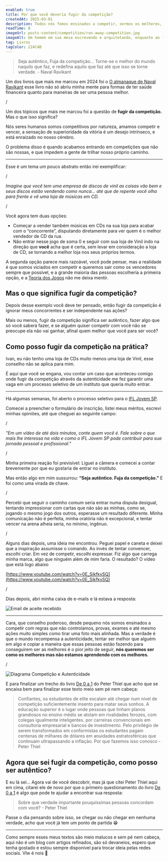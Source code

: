 ```yaml
---
enabled: true
title: Por que você deveria fugir da competição?
createdAt: 2025-03-01
description: Todos nós fomos ensinados a competir, sermos os melhores, mas será que devíamos usar o tempo de nossas vidas para tentarmos sermos os melhores em um jogo que não é nosso?
readTime: 8
imageUrl: posts-content/competition/run-away-competition.jpg
imageAlt: Um homem em sua mesa escrevendo e arquitetando, enquanto ao fundo pessoas estão brigando entre si.
tag: Livros
tagColor: 224C4B   
---
```


> Seja autêntico, Fuja da competição... Torne-se o melhor do mundo naquilo que faz, e redefina aquilo que faz até que isso se torne verdade. - Naval Ravikant

Um dos livros que mais me marcou em 2024 foi o [O almanaque de Naval Ravikant](https://amzn.to/4hYoS72) esse livro não só abriu minha mente para formas de ter saúde financeira quanto para maneiras de ser uma pessoa melhor.

/

Um dos tópicos que mais me marcou foi a questão de **fugir da competição.** Mas o que isso significa?

Nós seres humanos somos competitivos por natureza, amamos competir e vencer, a sensação de superioridade da vitória é um desejo intrínseco, e está enraizado no nosso cérebro.

O problema disso é quando acabamos entrando em competições que não são nossas, e que impedem a gente de trilhar nosso próprio caminho.

---

Esse é um tema um pouco abstrato então irei exemplificar:

/

_Imagine que você tem uma empresa de discos de vinil as coisas vão bem e seus discos estão vendendo como nunca… até que de repente você olha para frente e vê uma loja de músicas em CD._

/

Você agora tem duas opções:

- Começar a vender também músicas em CDs na sua loja para acabar com o “concorrente”, disputando diretamente para ver quem é o melhor vendedor de CD da rua.
- Não entrar nesse jogo de soma 0 e seguir com sua loja de Vinil indo na direção que **você** acha que é certa, sem levar em consideração a loja de CD, se tornando a melhor loja nos seus próprios termos.

A segunda opção parece mais razoável, você pode pensar, mas a realidade é que somos viciados em competir e queremos sair como os vencedores sempre que possível, e a grande maioria das pessoas escolheria a primeira opção, e a [Teoria dos Jogos](https://en.wikipedia.org/wiki/Game_theory) não me deixa mentir.


## Mas o que significa fugir da competição?

Depois desse exemplo você deve ter pensado, então fugir da competição é ignorar meus concorrentes e ser independente nas ações?

Mais ou menos, fugir da competição significa ser autêntico, fazer algo que só você saberá fazer, e se alguém quiser competir com você não se preocupe ela não vai ganhar, afinal quem melhor que você para ser você?

## Como posso fugir da competição na prática?

Ivan, eu não tenho uma loja de CDs muito menos uma loja de Vinil, esse conselho não se aplica para mim.

É aqui que você se engana, vou contar um caso que aconteceu comigo onde fugir da competição através da autenticidade me fez garantir uma vaga em um processo seletivo de um instituto que queria muito entrar.

---

Há algumas semanas, foi aberto o processo seletivo para o [IFL Jovem SP](https://iflbrasil.com.br/jovem-sao-paulo/).

Comecei a preencher o formulário de inscrição, listei meus méritos, escrevi minhas opiniões, até que cheguei ao seguinte campo:

/

_"Em um vídeo de até dois minutos, conte quem você é. Fale sobre o que mais lhe interessa na vida e como o IFL Jovem SP pode contribuir para sua jornada pessoal e profissional."_

/

Minha primeira reação foi previsível: Liguei a câmera e comecei a contar brevemente por que eu gostaria de entrar no instituto.

Mas então algo em mim sussurrou: **“Seja autêntico. Fuja da competição.”**
E foi como uma virada de chave.

/

Percebi que seguir o caminho comum seria entrar numa disputa desigual, tentando impressionar com cartas que não são as minhas, como se, jogando o mesmo jogo dos outros, esperasse um resultado diferente. Minha comunicação não é perfeita, minha oratória não é excepcional, e tentar vencer na arena alheia seria, no mínimo, ingênuo.

/

Alguns dias depois, uma ideia me encontrou. Peguei papel e caneta e deixei que a inspiração assumisse o comando. Ao invés de tentar convencer, escolhi criar. Em vez de competir, escolhi expressar. Fiz algo que carrega minha marca, algo que ninguém além de mim faria. O resultado? O vídeo que está logo abaixo

[https://www.youtube.com/watch?v=0E_SikfkySQ](https://www.youtube.com/watch?v=0E_SikfkySQ)

/

Dias depois, abri minha caixa de e-mails e lá estava a resposta:

![Email de aceite recebido](https://taxco-bucket.s3.us-east-2.amazonaws.com/posts-content/competition/image.png)

---


Cara, que conselho poderoso, desde pequeno nós somos ensinados a competir com regras que não controlamos, provas, exames e até mesmo ações muito simples como tirar uma foto mais alinhada. Mas a verdade é que o mundo recompensa a autenticidade, tentar ser melhor que alguém em algo e copiar a maneira que essas pessoas estão fazendo para conseguirem ser as melhores é o pior jeito de seguir, **nós queremos ser como os melhores mas não estamos aprendendo com os melhores.**

/

![Diagrama Competição e Autenticidade](https://taxco-bucket.s3.us-east-2.amazonaws.com/posts-content/competition/diagram-png.png)

E para finalizar um trecho do livro [De 0 a 1](https://amzn.to/41q1RTl) do Peter Thiel que acho que se encaixa bem para finalizar esse texto meio sem pé nem cabeça:

> Confiantes, os estudantes de elite escalam até chegar num nível de competição suficientemente insento para matar seus sonhos. A educação superior é o lugar onde pessoas que tinham planos grandiosos no ensino médio se atolam em rivalidades ferozes, com colegas igualmente inteligentes. por carreiras convencionais em consultoria empresarial e bancos de investimento. Pelo privilégio de serem transformados em conformistas os estudantes pagam centenas de milhares de dólares em anuidades estratosféricas que continuam ultrapassando a inflação. Por que fazemos isso conosco - Peter Thiel


## Agora que sei fugir da competição, como posso ser autêntico?

E eu lá sei... Agora vai de você descobrir, mas já que citei Peter Thiel aqui em cima, citarei ele de novo por que o primeiro questionamento do livro [De 0 a 1](https://amzn.to/41q1RTl) é algo que pode te ajudar a encontrar sua resposta:

> Sobre que verdade importante pouquíssimas pessoas concordam com você? - Peter Thiel

Passe o dia pensando sobre isso, se chegar ou não chegar em nenhuma verdade, acho que você já tem um ponto de partida 😁

---

Como sempre esses meus textos são meio malucos e sem pé nem cabeça, aqui não é um blog com artigos refinados, são só devaneios, espero que tenha gostado e estou sempre disponível para trocar ideia pelas redes sociais. Vlw é nois 🤘